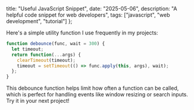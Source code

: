   title: "Useful JavaScript Snippet",
  date: "2025-05-06",
  description: "A helpful code snippet for web developers",
  tags: ["javascript", "web development", "tutorial"]
};

Here's a simple utility function I use frequently in my projects:

```javascript
function debounce(func, wait = 300) {
  let timeout;
  return function(...args) {
    clearTimeout(timeout);
    timeout = setTimeout(() => func.apply(this, args), wait);
  };
}
```

This debounce function helps limit how often a function can be called, 
which is perfect for handling events like window resizing or search inputs.
Try it in your next project!

